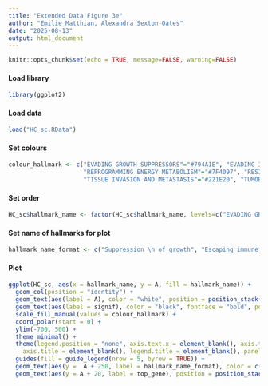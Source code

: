 ```yaml
---
title: "Extended Data Figure 3e"
author: "Emilie Matthian, Alexandra Sexton-Oates"
date: "2025-08-13"
output: html_document
---
```


```r
knitr::opts_chunk$set(echo = TRUE, message=FALSE, warning=FALSE)
```

#### Load library
```r
library(ggplot2)
```

#### Load data
```r
load("HC_sc.RData")
```

#### Set colours 
```r
colour_hallmark <- c("EVADING GROWTH SUPPRESSORS"="#794A1E", "EVADING IMMUNE DESTRUCTION"="#D13995", "GENOME INSTABILITY"="#204393", "REPLICATIVE IMMORTALITY"="#0B7DB0",
                     "REPROGRAMMING ENERGY METABOLISM"="#7F4097", "RESISTING CELL DEATH"="#a4a4a4", "SUSTAINED ANGIOGENESIS"="#EE3D33", "SUSTAINING PROLIFERATIVE SIGNALING"= "#079E58",
                     "TISSUE INVASION AND METASTASIS"="#221E20", "TUMOR-PROMOTING INFLAMMATION"= "#DD7A26")
```

#### Set order
```r
HC_sc$hallmark_name <- factor(HC_sc$hallmark_name, levels=c("EVADING GROWTH SUPPRESSORS", "EVADING IMMUNE DESTRUCTION", "REPLICATIVE IMMORTALITY", "TUMOR-PROMOTING INFLAMMATION", "TISSUE INVASION AND METASTASIS", "SUSTAINED ANGIOGENESIS", "GENOME INSTABILITY", "RESISTING CELL DEATH", "REPROGRAMMING ENERGY METABOLISM", "SUSTAINING PROLIFERATIVE SIGNALING"))
```

#### Set name of hallmarks for plot
```r
hallmark_name_format <- c("Suppression \n of growth", "Escaping immune \n response \n to cancer", "Genome instability \n and mutations", "Cell replicative \n immortality", "Change of \n cellular \n energetics", "Escaping \n programmed \n cell death", "Angiogenesis", "Proliferative \n signalling", "Invasion and \n metastasis", "Tumour promoting \n inflammation")
```

#### Plot 
```r
ggplot(HC_sc, aes(x = hallmark_name, y = A, fill = hallmark_name)) +  
  geom_col(position = "identity") +
  geom_text(aes(label = A), color = "white", position = position_stack(vjust = 0.5)) +
  geom_text(aes(label = signif), color = "black", fontface = "bold", position = position_stack(vjust = 1.2, reverse = TRUE), size = 10) +
  scale_fill_manual(values = colour_hallmark) +
  coord_polar(start = 0) +  
  ylim(-700, 500) +
  theme_minimal() +
  theme(legend.position = "none", axis.text.x = element_blank(), axis.text.y = element_blank(), axis.ticks.x = element_blank(), axis.ticks.y = element_blank(),
    axis.title = element_blank(), legend.title = element_blank(), panel.grid.minor = element_line(color = "white", size = 0.5), panel.grid.major = element_line(color = "white", size = 0.5)) +
  guides(fill = guide_legend(nrow = 5, byrow = TRUE)) +
  geom_text(aes(y =  A + 250, label = hallmark_name_format), color = c("#794A1E", "#D13995", "#204393", "#0B7DB0", "#7F4097", "#a4a4a4", "#EE3D33", "#079E58" ,"#221E20", "#DD7A26"), size = 4, hjust = 0.5, angle = 0) +
  geom_text(aes(y = A + 20, label = top_gene), position = position_stack(vjust = -1), size = 3, color = c("#794A1E", "#D13995", "#204393", "#0B7DB0", "#7F4097", "#a4a4a4", "#EE3D33", "#079E58" ,"#221E20", "#DD7A26"))
```




